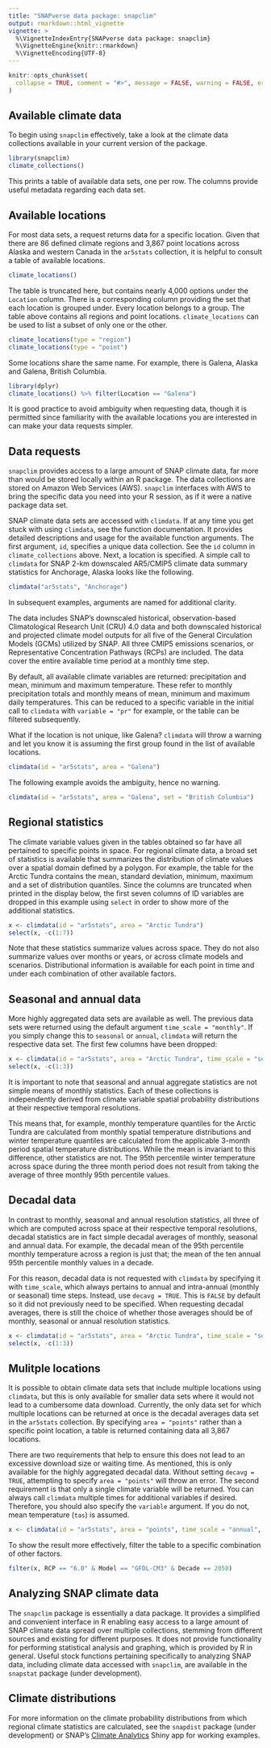 ```yaml
---
title: "SNAPverse data package: snapclim"
output: rmarkdown::html_vignette
vignette: >
  %\VignetteIndexEntry{SNAPverse data package: snapclim}
  %\VignetteEngine{knitr::rmarkdown}
  %\VignetteEncoding{UTF-8}
---
```


```r
knitr::opts_chunk$set(
  collapse = TRUE, comment = "#>", message = FALSE, warning = FALSE, error = FALSE, tidy = TRUE
)
```

## Available climate data

To begin using `snapclim` effectively, take a look at the climate data collections available in your current version of the package.

```r
library(snapclim)
climate_collections()
```

This prints a table of available data sets, one per row. The columns provide useful metadata regarding each data set.

## Available locations

For most data sets, a request returns data for a specific location. 
Given that there are 86 defined climate regions and 3,867 point locations across Alaska and western Canada in the `ar5stats` collection, 
it is helpful to consult a table of available locations.

```r
climate_locations()
```

The table is truncated here, but contains nearly 4,000 options under the `Location` column.
There is a corresponding column providing the set that each location is grouped under.
Every location belongs to a group. The table above contains all regions and point locations. 
`climate_locations` can be used to list a subset of only one or the other.

```r
climate_locations(type = "region")
climate_locations(type = "point")
```

Some locations share the same name. For example, there is Galena, Alaska and Galena, British Columbia.

```r
library(dplyr)
climate_locations() %>% filter(Location == "Galena")
```

It is good practice to avoid ambiguity when requesting data, 
though it is permitted since familiarity with the available locations you are interested in can make your data requests simpler.


## Data requests

`snapclim` provides access to a large amount of SNAP climate data, far more than would be stored locally within an R package.
The data collections are stored on Amazon Web Services (AWS). 
`snapclim` interfaces with AWS to bring the specific data you need into your R session, as if it were a native package data set.

SNAP climate data sets are accessed with `climdata`. If at any time you get stuck with using `climdata`, see the function documentation.
It provides detailed descriptions and usage for the available function arguments. The first argument, `id`, specifies a unique data collection.
See the `id` column in `climate_collections` above. Next, a location is specified. 
A simple call to `climdata` for SNAP 2-km downscaled AR5/CMIP5 climate data summary statistics for Anchorage, Alaska looks like the following.

```r
climdata("ar5stats", "Anchorage")
```

In subsequent examples, arguments are named for additional clarity.

The data includes SNAP's downscaled historical, observation-based Climatological Research Unit (CRU) 4.0 data and 
both downscaled historical and projected climate model outputs for all five of the General Circulation Models (GCMs) utilized by SNAP.
All three CMIP5 emissions scenarios, or Representative Concentration Pathways (RCPs) are included.
The data cover the entire available time period at a monthly time step.

By default, all available climate variables are returned: precipitation and mean, minimum and maximum temperature.
These refer to monthly precipitation totals and monthly means of mean, minimum and maximum daily temperatures.
This can be reduced to a specific variable in the initial call to `climdata` with `variable = "pr"` for example, or the table can be filtered subsequently.

What if the location is not unique, like Galena? `climdata` will throw a warning and let you know it is assuming the first group found in the list of available locations.

```r
climdata(id = "ar5stats", area = "Galena")
```

The following example avoids the ambiguity, hence no warning.

```r
climdata(id = "ar5stats", area = "Galena", set = "British Columbia")
```

## Regional statistics

The climate variable values given in the tables obtained so far have all pertained to specific points in space.
For regional climate data, a broad set of statistics is available that summarizes the distribution of climate values over a spatial domain defined by a polygon.
For example, the table for the Arctic Tundra contains the mean, standard deviation, minimum, maximum and a set of distribution quantiles.
Since the columns are truncated when printed in the display below, the first seven columns of ID variables are dropped in this example using `select` 
in order to show more of the additional statistics.

```r
x <- climdata(id = "ar5stats", area = "Arctic Tundra")
select(x, -c(1:7))
```

Note that these statistics summarize values across space. They do not also summarize values over months or years, or across climate models and scenarios.
Distributional information is available for each point in time and under each combination of other available factors.

## Seasonal and annual data

More highly aggregated data sets are available as well. The previous data sets were returned using the default argument `time_scale = "monthly"`.
If you simply change this to `seasonal` or `annual`, `climdata` will return the respective data set. The first few columns have been dropped:

```r
x <- climdata(id = "ar5stats", area = "Arctic Tundra", time_scale = "seasonal")
select(x, -c(1:3))
```

It is important to note that seasonal and annual aggregate statistics are not simple means of monthly statistics.
Each of these collections is independently derived from climate variable spatial probability distributions at their respective temporal resolutions.

This means that, for example, monthly temperature quantiles for the Arctic Tundra are calculated from monthly spatial temperature distributions and 
winter temperature quantiles are calculated from the applicable 3-month period spatial temperature distributions.
While the mean is invariant to this difference, other statistics are not. 
The 95th percentile winter temperature across space during the three month period does not result from taking the average of three monthly 95th percentile values.

## Decadal data

In contrast to monthly, seasonal and annual resolution statistics, all three of which are computed across space at their respective temporal resolutions, 
decadal statistics are in fact simple decadal averages of monthly, seasonal and annual data. 
For example, the decadal mean of the 95th percentile monthly temperature across a region is just that; the mean of the ten annual 95th percentile monthly values in a decade.

For this reason, decadal data is not requested with `climdata` by specifying it with `time_scale`, which always pertains to annual and intra-annual (monthly or seasonal) time steps. 
Instead, use `decavg = TRUE`. This is `FALSE` by default so it did not previously need to be specified.
When requesting decadal averages, there is still the choice of whether those averages should be of monthly, seasonal or annual resolution statistics.

```r
x <- climdata(id = "ar5stats", area = "Arctic Tundra", time_scale = "seasonal", decavg = TRUE)
select(x, -c(1:3))
```

## Mulitple locations

It is possible to obtain climate data sets that include multiple locations using `climdata`, but this is only available for smaller data sets where it would not lead to a 
cumbersome data download. Currently, the only data set for which multiple locations can be returned at once is the decadal averages data set  in the `ar5stats` collection.
By specifying `area = "points"` rather than a specific point location, a table is returned containing data all 3,867 locations. 

There are two requirements that help to ensure this does not lead to an excessive download size or waiting time. 
As mentioned, this is only available for the highly aggregated decadal data. Without setting `decavg = TRUE`, attempting to specify `area = "points"` will throw an error.
The second requirement is that only a single climate variable will be returned. You can always call `climdata` multiple times for additional variables if desired.
Therefore, you should also specify the `variable` argument. If you do not, mean temperature (`tas`) is assumed.

```r
x <- climdata(id = "ar5stats", area = "points", time_scale = "annual", decavg = TRUE, variable = "tas")
```

To show the result more effectively, filter the table to a specific combination of other factors.

```r
filter(x, RCP == "6.0" & Model == "GFDL-CM3" & Decade == 2050)
```

## Analyzing SNAP climate data

The `snapclim` package is essentially a data package. It provides a simplified and convenient interface in R enabling easy access to a large amount of SNAP climate data spread over multiple collections, 
stemming from different sources and existing for different purposes. It does not provide functionality for performing statistical analysis and graphing, which is provided by R in general.
Useful stock functions pertaining specifically to analyzing SNAP data, including climate data accessed with `snapclim`, are available in the `snapstat` package (under development).

## Climate distributions

For more information on the climate probability distributions from which regional climate statistics are calculated, see the `snapdist` package (under development) or 
SNAP's [Climate Analytics](https://uasnap.shinyapps.io/climdist/) Shiny app for working examples.
